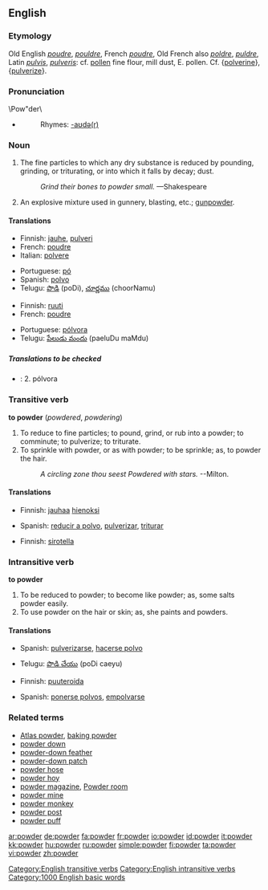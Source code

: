 ==English==
{{wikipedia}}

===Etymology===
Old English ''[[poudre]]'', ''[[pouldre]]'', French ''[[poudre]]'', Old French also ''[[poldre]]'', ''[[puldre]]'', Latin ''[[pulvis]]'', ''[[pulveris]]'': cf. [[pollen]] fine flour, mill dust, E. pollen. Cf. {[[polverine]]}, {[[pulverize]]}.

===Pronunciation===
\Pow"der\

*{{audio|en-us-powder.ogg|Audio (US)}}
*:Rhymes: [[Rhymes:English:-aʊdə(r)|-aʊdə(r)]]

===Noun===
{{en-noun|s|-}}

# The fine particles to which any dry substance is reduced by pounding, grinding, or triturating, or into which it falls by decay; dust.
#:''Grind their bones to powder small.''  &mdash;Shakespeare
# An explosive mixture used in gunnery, blasting, etc.; [[gunpowder]].

====Translations====
{{trans-top|dust}}
*Finnish: [[jauhe]], [[pulveri]]
*French: [[poudre]] {{m}}
*Italian: [[polvere]]
{{trans-mid}}
*Portuguese: [[pó]] {{m}}
*Spanish: [[polvo#Spanish|polvo]]
*Telugu: [[పొడి]] (poDi), [[చూర్ణము]] (choorNamu)
{{trans-bottom}}

{{trans-top|gunpowder}}
*Finnish: [[ruuti]]
*French: [[poudre]] {{m}}
{{trans-mid}}
*Portuguese: [[pólvora]] {{f}}
*Telugu: [[పేలుడు మందు]] (paeluDu maMdu)
{{trans-bottom}}

=====Translations to be checked=====
{{checktrans}}

*{{ttbc|Spanish}}: 2. pólvora

===Transitive verb===
{{rfc-trverb|Transitive verb}}
'''to powder''' (''powdered'', ''powdering'')

# To reduce to fine particles; to pound, grind, or rub into a powder; to comminute; to pulverize; to triturate.
# To sprinkle with powder, or as with powder; to be sprinkle; as, to powder the hair.
#:''A circling zone thou seest Powdered with stars.'' --Milton.

====Translations====
{{trans-top|To reduce to fine particles}}
*Finnish: [[jauhaa]] [[hieno|hienoksi]]
{{trans-mid}}
*Spanish: [[reducir a polvo]], [[pulverizar]], [[triturar]]
{{trans-bottom}}

{{trans-top|To sprinkle with powder}}
*Finnish: [[sirotella]]
{{trans-mid}}
{{trans-bottom}}

===Intransitive verb===
'''to powder'''

# To be reduced to powder; to become like powder; as, some salts powder easily.
# To use powder on the hair or skin; as, she paints and powders.

====Translations====
{{trans-top|To be reduced to powder}}
*Spanish: [[pulverizarse]], [[hacerse polvo]]
{{trans-mid}}
*Telugu: [[పొడి చేయు]] (poDi caeyu)
{{trans-bottom}}

{{trans-top|To use powder on the hair or skin}}
*Finnish: [[puuteroida]]
{{trans-mid}}
*Spanish: [[ponerse polvos]], [[empolvarse]]
{{trans-bottom}}

===Related terms===
*[[Atlas powder]], [[baking powder]]
*[[powder down]]
*[[powder-down feather]]
*[[powder-down patch]]
*[[powder hose]]
*[[powder hoy]]
*[[powder magazine]], [[Powder room]]
*[[powder mine]]
*[[powder monkey]]
*[[powder post]]
*[[powder puff]]

[[Category:English transitive verbs]]
[[Category:English intransitive verbs]]
[[Category:1000 English basic words]]

[[ar:powder]]
[[de:powder]]
[[fa:powder]]
[[fr:powder]]
[[io:powder]]
[[id:powder]]
[[it:powder]]
[[kk:powder]]
[[hu:powder]]
[[ru:powder]]
[[simple:powder]]
[[fi:powder]]
[[ta:powder]]
[[vi:powder]]
[[zh:powder]]